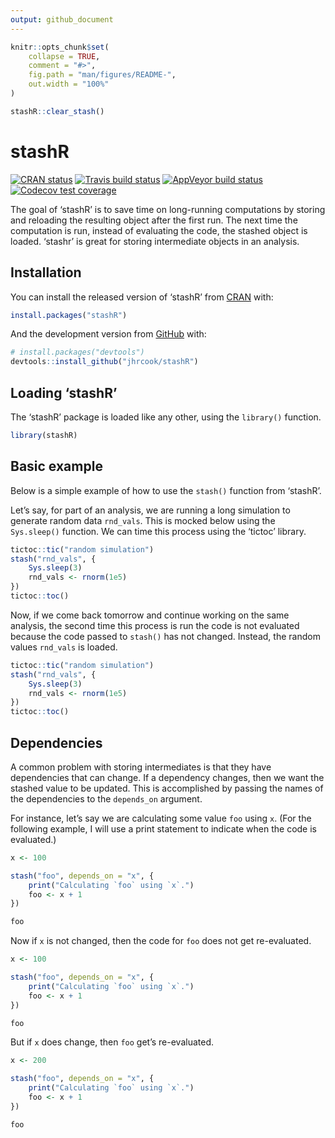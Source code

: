 ```yaml
---
output: github_document
---
```


<!-- README.md is generated from README.Rmd. Please edit that file -->

```r
knitr::opts_chunk$set(
    collapse = TRUE,
    comment = "#>",
    fig.path = "man/figures/README-",
    out.width = "100%"
)

stashR::clear_stash()
```

# stashR

<!-- badges: start -->
[![CRAN status](https://www.r-pkg.org/badges/version/stashR)](https://CRAN.R-project.org/package=stashR)
[![Travis build status](https://travis-ci.org/jhrcook/stashR.svg?branch=master)](https://travis-ci.org/jhrcook/stashR)
[![AppVeyor build status](https://ci.appveyor.com/api/projects/status/github/jhrcook/stashR?branch=master&svg=true)](https://ci.appveyor.com/project/jhrcook/stashR)
[![Codecov test coverage](https://codecov.io/gh/jhrcook/stashR/branch/master/graph/badge.svg)](https://codecov.io/gh/jhrcook/stashR?branch=master)
<!-- badges: end -->

The goal of 'stashR' is to save time on long-running computations by storing and reloading the resulting object after the first run.
The next time the computation is run, instead of evaluating the code, the stashed object is loaded.
'stashr' is great for storing intermediate objects in an analysis.

## Installation

You can install the released version of 'stashR' from [CRAN](https://CRAN.R-project.org) with:

``` r
install.packages("stashR")
```

And the development version from [GitHub](https://github.com/jhrcook/stashR) with:

``` r
# install.packages("devtools")
devtools::install_github("jhrcook/stashR")
```
## Loading 'stashR'

The 'stashR' package is loaded like any other, using the `library()` function.

```r
library(stashR)
```

## Basic example

Below is a simple example of how to use the `stash()` function from 'stashR'.

Let's say, for part of an analysis, we are running a long simulation to generate random data `rnd_vals`.
This is mocked below using the `Sys.sleep()` function.
We can time this process using the 'tictoc' library.

```r
tictoc::tic("random simulation")
stash("rnd_vals", {
    Sys.sleep(3)
    rnd_vals <- rnorm(1e5)
})
tictoc::toc()
```

Now, if we come back tomorrow and continue working on the same analysis, the second time this process is run the code is not evaluated because the code passed to `stash()` has not changed.
Instead, the random values `rnd_vals` is loaded.

```r
tictoc::tic("random simulation")
stash("rnd_vals", {
    Sys.sleep(3)
    rnd_vals <- rnorm(1e5)
})
tictoc::toc()
```

## Dependencies

A common problem with storing intermediates is that they have dependencies that can change.
If a dependency changes, then we want the stashed value to be updated.
This is accomplished by passing the names of the dependencies to the `depends_on` argument.

For instance, let's say we are calculating some value `foo` using `x`.
(For the following example, I will use a print statement to indicate when the code is evaluated.)

```r
x <- 100

stash("foo", depends_on = "x", {
    print("Calculating `foo` using `x`.")
    foo <- x + 1
})

foo
```

Now if `x` is not changed, then the code for `foo` does not get re-evaluated.

```r
x <- 100

stash("foo", depends_on = "x", {
    print("Calculating `foo` using `x`.")
    foo <- x + 1
})

foo
```

But if `x` does change, then `foo` get's re-evaluated.

```r
x <- 200

stash("foo", depends_on = "x", {
    print("Calculating `foo` using `x`.")
    foo <- x + 1
})

foo
```
